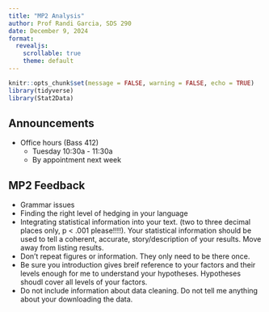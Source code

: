```yaml
---
title: "MP2 Analysis"
author: Prof Randi Garcia, SDS 290
date: December 9, 2024
format: 
  revealjs:
    scrollable: true
    theme: default
---
```


```r
knitr::opts_chunk$set(message = FALSE, warning = FALSE, echo = TRUE)
library(tidyverse)
library(Stat2Data)
```

## Announcements

-   Office hours (Bass 412)
    -   Tuesday 10:30a - 11:30a 
    -   By appointment next week

## MP2 Feedback

- Grammar issues
- Finding the right level of hedging in your language
- Integrating statistical information into your text. (two to three decimal places only, p < .001 please!!!!). Your statistical information should be used to tell a coherent, accurate, story/description of your results. Move away from listing results. 
- Don't repeat figures or information. They only need to be there once. 
- Be sure you introduction gives breif reference to your factors and their levels enough for me to understand your hypotheses. Hypotheses shoudl cover all levels of your factors. 
- Do not include information about data cleaning. Do not tell me anything about your downloading the data. 



